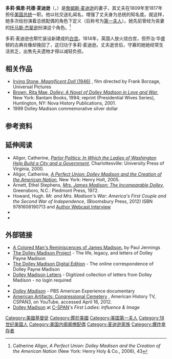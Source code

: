 {{Infobox officeholder
| image = Dolley Madison.jpg
| birth_date = {{birth date|1768|5|20}}
| birth_place = [[File:Union_flag_1606_(Kings_Colors).svg|25px]][[大不列顛王國|英属]][[美国|美利坚]][[北卡罗来纳省|北卡罗来纳省]][[吉爾福德縣_(北卡羅萊納州)|吉尔福德县]]
| death_date = {{death date and age|1849|07|12|1768|5|20}}
| death_place = {{美国}}[[华盛顿哥伦比亚特区|华盛顿哥伦比亚特区]]
| occupation = 家庭主妇、[[美国第一夫人|美国第一夫人]]
| order= [[美国第一夫人|美国第一夫人]]
| term_start=1809年3月4日
| term_end=1817年3月4日
| predecessor = 瑪莎·傑佛遜
| successor = [[伊丽莎白·门罗|伊丽莎白·门罗]]
| spouse = {{marriage|约翰·托德|1790|1793|reason=widowed}}<br>{{marriage|[[詹姆斯·麦迪逊|詹姆斯·麦迪逊]]|1794|1836|reason=widowed}}
| children = [[约翰·佩恩·托德|约翰·佩恩·托德]]<br>威廉·坦普尔·托德
| relations = 
| signature= Dolley Todd Madison Signature.svg
}}
'''多莉·佩恩·托德·麦迪逊'''（{{lang|en|Dolley Payne Todd Madison}}，{{bd|1768年|5月20日|1849年|7月12日}}）是[[詹姆斯·麦迪逊|詹姆斯·麦迪逊]]的妻子，其丈夫在1809年至1817年担任[[美国总统|美国总统]]一职。他以社交送礼闻名，增强了丈夫身为总统的知名度。就这样，她多次给扮演着总统配偶的角色下定义（后称号为[[美国第一夫人|第一夫人]]）。她先前曾经为丧妻的[[托马斯·杰斐逊|托马斯·杰斐逊]]扮演这个角色。<ref>Catherine Allgor, ''A Perfect Union: Dolley Madison and the Creation of the American Nation'' (New York: Henry Holy & Co., 2006), 43</ref>

多莉·麦迪逊也帮忙装设新建成的[[白宫|白宫]]。1814年，英国人放火烧白宫，但乔治·华盛顿的古典肖像却挽回了，这归功于多莉·麦迪逊。丈夫逝世后，守寡的她她经常生活贫乏，出售先夫遗物才得以减轻负担。

==相关作品==
{{external media | width = 210px | align = right
 | headerimage=[[File:Dolley_Madison_by_Bass_Otis.jpg|210px]] 
 | video1 = [http://www.c-spanvideo.org/program/310726-1&showFullAbstract=1 First Lady Dolley Madison], [[C-SPAN|C‑SPAN]]<ref name="cspan a">{{cite web | title =First Lady Dolley Madison | work = | publisher =[[C-SPAN|C‑SPAN]] | date =March 11, 2013 | url =http://www.c-spanvideo.org/program/310726-1&showFullAbstract=1 | accessdate =March 12, 2013 }}</ref>}}
* [http://www.imdb.com/title/tt0038715/ Irving Stone, ''Magnificent Doll'' (1946)] {{Wayback|url=http://www.imdb.com/title/tt0038715/ |date=20210305034842 }}, film directed by Frank Borzage, Universal Pictures
* [http://www.amazon.com/dp/055356949X/ Brown, Rita Mae, ''Dolley: A Novel of Dolley Madison in Love and War''], New York: Bantam Books, 1994; reprint (Presidential Wives Series), Huntington, NY: Nova History Publications, 2001.
* 1999 Dolley Madison commemorative silver dollar

==参考资料==
{{reflist}}

==延伸阅读==
{{commons|Dolley Madison}}
* Allgor, Catherine, [http://www.amazon.com/dp/081392118X/ ''Parlor Politics: In Which the Ladies of Washington Help Build a City and a Government''], Charlottesville: University Press of Virginia, 2000.
* Allgor, Catherine, [http://www.amazon.com/dp/0805073272/ ''A Perfect Union: Dolley Madison and the Creation of the American Nation''], New York: Henry Holt, 2005.
* Arnett, Ethel Stephens, [http://www.amazon.com/dp/B000OSWCC2 ''Mrs. James Madison: The Incomparable Dolley''], Greensboro, N.C.: Piedmont Press, 1972.
*Howard, Hugh. ''Mr. and Mrs. Madison's War: America's First Couple and the Second War of Independence,'' (Bloomsbury Press, 2012) ISBN 9781608190713 and [https://web.archive.org/web/20130723150449/http://www.pritzkermilitarylibrary.org/Home/hugh-howard.aspx Author Webcast Interview]
* {{cite book | title=Dolley Madison: First Lady | url=https://archive.org/details/dolleymadisonfir0000witt | publisher=[[Capstone_Press|Capstone Press]] | author=Witteman, Barbara | year=2003 | location=[[Mankato,_Minnesota|Mankato]] | pages=[https://archive.org/details/dolleymadisonfir0000witt/page/48 48] | edition=illustrated | isbn=0-7368-1551-1}}
* {{cite book | title=A Genealogy of the Wives of the American Presidents and Their First Two Generations of Descent | publisher=[[McFarland_Publishing|McFarland Publishing]] | edition=illustrated | author=Hart, Craig | year=2004 | location=[[Jefferson,_North_Carolina|Jefferson]] | pages=309 | isbn=978-0-7864-1956-2}}

==外部链接==
{{Portalbox|人物|美国}}
*[http://docsouth.unc.edu/neh/jennings/jennings.html A Colored Man's Reminiscences of James Madison.] by Paul Jennings
*[http://www.vcdh.virginia.edu/madison/ The Dolley Madison Project] {{Wayback|url=http://www.vcdh.virginia.edu/madison/ |date=20160722130130 }} - The life, legacy, and letters of Dolley Payne Madison
*[https://web.archive.org/web/20130703184740/http://rotunda.upress.virginia.edu:8100/dmde/ The Dolley Madison Digital Edition] - The online correspondence of Dolley Payne Madison
*[https://web.archive.org/web/20070928023323/http://www.familytales.org/results.php?tla=dol Dolley Madison Letters] - Digitized collection of letters from Dolley Madison - no login required
*{{Find a Grave|660}}
*[http://www.pbs.org/wgbh/americanexperience/dolley/ ''Dolley Madison''] {{Wayback|url=http://www.pbs.org/wgbh/americanexperience/dolley/ |date=20100215193547 }} - PBS American Experience documentary
*[http://www.youtube.com/watch?v=QdMtziloE7k American Artifacts: Congressional Cemetery] {{Wayback|url=http://www.youtube.com/watch?v=QdMtziloE7k |date=20201019012650 }}, American History TV, CSPAN3, on YouTube, accessed April 16, 2012.
*[http://firstladies.c-span.org/FirstLady/5/Dolley-Madison.aspx Dolley Madison] {{Wayback|url=http://firstladies.c-span.org/FirstLady/5/Dolley-Madison.aspx |date=20160925075614 }} at [[C-SPAN|C-SPAN]]'s ''First Ladies: Influence & Image''

{{s-start}}
{{s-hon}}
{{succession box|
 before={{link-en|玛莎·杰斐逊|Martha Jefferson}}|
 title=[[美国第一夫人|美国第一夫人]]|
 years=1809年–1817年|
 after=[[伊丽莎白·门罗|伊丽莎白·门罗]]
}}
{{s-end}}

{{US First Ladies}}

{{Authority control}}
{{DEFAULTSORT:Madison, Dolley}}
[[Category:美國基督徒|Category:美國基督徒]]
[[Category:葬於美國|Category:葬於美國]]
[[Category:美国第一夫人|Category:美国第一夫人]]
[[Category:18世纪美国人|Category:18世纪美国人]]
[[Category:美国内阁阁僚配偶|Category:美国内阁阁僚配偶]]
[[Category:麦迪逊家族|Category:麦迪逊家族]]
[[Category:爆炸幸存者|Category:爆炸幸存者]]